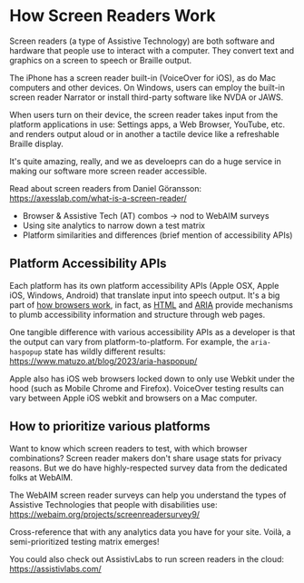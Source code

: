 # How Screen Readers Work

Screen readers (a type of Assistive Technology) are both software and hardware that people use to interact with a computer. They convert text and graphics on a screen to speech or Braille output.

The iPhone has a screen reader built-in (VoiceOver for iOS), as do Mac computers and other devices. On Windows, users can employ the built-in screen reader Narrator or install third-party software like NVDA or JAWS.

When users turn on their device, the screen reader takes input from the platform applications in use: Settings apps, a Web Browser, YouTube, etc. and renders output aloud or in another a tactile device like a refreshable Braille display.

It's quite amazing, really, and we as develoeprs can do a huge service in making our software more screen reader accessible.

Read about screen readers from Daniel Göransson: https://axesslab.com/what-is-a-screen-reader/

- Browser & Assistive Tech (AT) combos -> nod to WebAIM surveys
- Using site analytics to narrow down a test matrix
- Platform similarities and differences (brief mention of accessibility APIs)

## Platform Accessibility APIs

Each platform has its own platform accessibility APIs (Apple OSX, Apple iOS, Windows, Android) that translate input into speech output. It's a big part of [how browsers work](https://web.dev/articles/howbrowserswork), in fact, as [HTML](https://developer.mozilla.org/en-US/docs/Web/HTML) and [ARIA](https://developer.mozilla.org/en-US/docs/Web/Accessibility/ARIA) provide mechanisms to plumb accessibility information and structure through web pages.

One tangible difference with various accessibility APIs as a developer is that the output can vary from platform-to-platform. For example, the `aria-haspopup` state has wildly different results: https://www.matuzo.at/blog/2023/aria-haspopup/

Apple also has iOS web browsers locked down to only use Webkit under the hood (such as Mobile Chrome and Firefox). VoiceOver testing results can vary between Apple iOS webkit and browsers on a Mac computer.

## How to prioritize various platforms

Want to know which screen readers to test, with which browser combinations? Screen reader makers don't share usage stats for privacy reasons. But we do have highly-respected survey data from the dedicated folks at WebAIM.

The WebAIM screen reader surveys can help you understand the types of Assistive Technologies that people with disabilities use: 
https://webaim.org/projects/screenreadersurvey9/

Cross-reference that with any analytics data you have for your site. Voilà, a semi-prioritized testing matrix emerges!

You could also check out AssistivLabs to run screen readers in the cloud: 
https://assistivlabs.com/